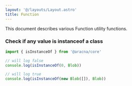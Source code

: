 ```yaml
---
layout: '@/layouts/Layout.astro'
title: Function
---
```


This document describes various Function utility functions.

### Check if any value is instanceof a class

```ts
import { isInstanceOf } from '@aracna/core'

// will log false
console.log(isInstanceOf(0, Blob))

// will log true
console.log(isInstanceOf(new Blob([]), Blob))
```
